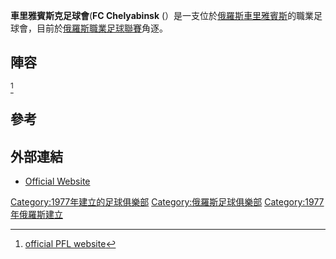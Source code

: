 {{Infobox football club
| clubname   = 車里雅賓斯克足球會
| image      = <!-- 檔案不存在 [[Image:Logo_of_FC_Chelyabinsk.gif|Image:Logo of FC Chelyabinsk.gif]] ，可從英文維基百科取得 -->
| fullname   = Football Club Chelyabinsk
| nickname   =
| founded    = {{Start date and age|1977}}
| dissolved  =
| ground     = [[Central_Stadium_(Chelyabinsk)|Central Stadium]]
| capacity   = 15,000
| chairman   = Konstantin Arestov
| manager    = Vacant
| league     = [[俄羅斯職業足球聯賽|俄羅斯職業足球聯賽]]
| season     = 2021–22
| position   = 俄乙4組，第 2 位
| pattern_la1=_blueshoulders|pattern_b1=|pattern_ra1=_blueshoulders|
  leftarm1=FFFFFF|body1=0000FF|rightarm1=FFFFFF|shorts1=0000FF|socks1=0000FF|
  pattern_la2=_whiteshoulders|pattern_b2=|pattern_ra2=_whiteshoulders|
  leftarm2=0000FF|body2=FFFFFF|rightarm2=0000FF|shorts2=FFFFFF|socks2=FFFFFF|
}}

'''車里雅賓斯克足球會'''('''FC Chelyabinsk''' ({{lang-ru|ФК «Челябинск»}}）是一支位於[[俄羅斯|俄羅斯]][[車里雅賓斯|車里雅賓斯]]的職業足球會，目前於[[俄羅斯職業足球聯賽|俄羅斯職業足球聯賽]]角逐。

==陣容==
{{updated|2016年7月28日}}<REF>[http://www.pfl-russia.com/competitions/season-2016-2017/ural-povolzhe/?SECTION_ID=60&ELEMENT_ID=272 official PFL website]</REF>

{{Fs start}}
{{fs player|no=|pos=GK|nat=RUS|name=Semyon Brostyuk}}
{{fs player|no=|pos=GK|nat=RUS|name=[[Sergey_Glazkov_(footballer,_born_1987)|Sergey Glazkov]]}}
{{Fs player|no=|pos=GK|nat=RUS|name=[[Oleg_Novikov|Oleg Novikov]]}}
{{Fs player|no=|pos=DF|nat=RUS|name=[[Ruslan_Baytukov|Ruslan Baytukov]]}}
{{Fs player|no=|pos=DF|nat=RUS|name=[[Aleksei_Bryzgalov|Aleksei Bryzgalov]]}}
{{Fs player|no=|pos=DF|nat=RUS|name=[[Marat_Bystrov|Marat Bystrov]]}}
{{Fs player|no=|pos=DF|nat=RUS|name=[[Valeri_Fedosyuk|Valeri Fedosyuk]]}}
{{Fs player|no=|pos=DF|nat=RUS|name=[[Artyom_Gafner|Artyom Gafner]]}}
{{Fs player|no=|pos=DF|nat=RUS|name=[[Vitali_Korkin|Vitali Korkin]]}}
{{Fs player|no=|pos=DF|nat=RUS|name=[[Aleksandr_Leonenkov|Aleksandr Leonenkov]]}}
{{Fs player|no=|pos=DF|nat=RUS|name=Yegor Pivovarov}}
{{Fs player|no=|pos=DF|nat=RUS|name=[[Vadim_Sergiyenko|Vadim Sergiyenko]]}}
{{Fs player|no=|pos=DF|nat=RUS|name=Andrei Zenkov}}
{{Fs player|no=|pos=MF|nat=RUS|name=Nikita Arbuzov}}
{{fs mid}}
{{Fs player|no=|pos=MF|nat=RUS|name=[[Vladislav_Dubrovskiy|Vladislav Dubrovskiy]]}}
{{Fs player|no=|pos=MF|nat=RUS|name=[[Kirill_Kholodov|Kirill Kholodov]]}}
{{Fs player|no=|pos=MF|nat=RUS|name=Gleb Khrushchyov}}
{{Fs player|no=|pos=MF|nat=RUS|name=[[Pavel_Kryzhevskikh|Pavel Kryzhevskikh]]}}
{{Fs player|no=|pos=MF|nat=RUS|name=[[Nikita_Pechyonkin|Nikita Pechyonkin]]}}
{{Fs player|no=|pos=MF|nat=RUS|name=[[Marat_Shaymordanov|Marat Shaymordanov]]}}
{{Fs player|no=|pos=MF|nat=RUS|name=[[Konstantin_Ustyuzhanin|Konstantin Ustyuzhanin]]}}
{{Fs player|no=|pos=MF|nat=RUS|name=[[Alfred_Yumasultanov|Alfred Yumasultanov]]}}
{{Fs player|no=|pos=MF|nat=RUS|name=[[Nikita_Zyryanov|Nikita Zyryanov]]}}
{{Fs player|no=|pos=FW|nat=RUS|name=[[Dmitri_Bystrov_(footballer,_born_1994)|Dmitri Bystrov]]}}
{{Fs player|no=|pos=FW|nat=RUS|name=[[Ilya_Malyshev|Ilya Malyshev]]}}
{{Fs player|no=|pos=FW|nat=RUS|name=[[Aleksei_Sazonov|Aleksei Sazonov]]}}
{{Fs player|no=|pos=FW|nat=RUS|name=[[Vyacheslav_Steshin|Vyacheslav Steshin]]}}
{{Fs player|no=|pos=FW|nat=RUS|name=[[Denis_Uryvkov|Denis Uryvkov]]}}
<!--
-->
{{Fs end}}

==參考==
{{Reflist}}

==外部連結==
*[http://www.fc-chel.ru/ Official Website] {{Wayback|url=http://www.fc-chel.ru/ |date=20140825132836 }}

[[Category:1977年建立的足球俱樂部|Category:1977年建立的足球俱樂部]]
[[Category:俄羅斯足球俱樂部|Category:俄羅斯足球俱樂部]]
[[Category:1977年俄羅斯建立|Category:1977年俄羅斯建立]]
